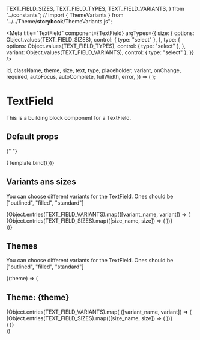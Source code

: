   TEXT_FIELD_SIZES,
  TEXT_FIELD_TYPES,
  TEXT_FIELD_VARIANTS,
} from "../constants";
// import { ThemeVariants } from "../../Theme/**storybook**/ThemeVariants.js";




<Meta
  title="TextField"
  component={TextField}
  argTypes={{
    size: {
      options: Object.values(TEXT_FIELD_SIZES),
      control: { type: "select" },
    },
    type: {
      options: Object.values(TEXT_FIELD_TYPES),
      control: { type: "select" },
    },
    variant: Object.values(TEXT_FIELD_VARIANTS),
    control: { type: "select" },
  }}
/>

  id,
  className,
  theme,
  size,
  text,
  type,
  placeholder,
  variant,
  onChange,
  required,
  autoFocus,
  autoComplete,
  fullWidth,
  error,
}) => (
  <TextField
    id={id}
    className={className}
    type={type}
    size={size}
    text={text}
    placeholder={placeholder}
    variant={variant}
    onChange={onChange}
    required={required}
    autoFocus={autoFocus}
    autoComplete={autoComplete}
    fullWidth={fullWidth}
    error={error}
  />
);

# TextField

This is a building block component for a TextField.

## Default props

{" "}

<Canvas>
  <Story name="default_props">{Template.bind({})}</Story>
</Canvas>

## Variants ans sizes

You can choose different variants for the TextField. Ones should be ["outlined", "filled", "standard"]

<Canvas>
  <Story name="variants with sizes">
    <div className="text-field-variants">
      {Object.entries(TEXT_FIELD_VARIANTS).map(([variant_name, variant]) => (
        <div className="text-field-sizes">
          {Object.entries(TEXT_FIELD_SIZES).map(([size_name, size]) => (
            <TextField
              key={size_name}
              size={size}
              variant={variant}
              placeholder={size_name}
              onChange={onChange}
              required={required}
              autoFocus={autoFocus}
              autoComplete={autoComplete}
              fullWidth={fullWidth}
              error={error}
            />
          ))}
        </div>
      ))}
    </div>
  </Story>
</Canvas>

## Themes

You can choose different variants for the TextField. Ones should be ["outlined", "filled", "standard"]

<Canvas>
  <Story name="all themes">
    <ThemeVariants>
      {(theme) => (
        <div className="button-variants">
          <h2>Theme: {theme}</h2>
          {Object.entries(TEXT_FIELD_VARIANTS).map(
            ([variant_name, variant]) => (
              <div key={variant_name} className="button-sizes">
                {Object.entries(TEXT_FIELD_SIZES).map(([size_name, size]) => (
                  <TextField
                    key={size_name}
                    size={size}
                    variant={variant}
                    placeholder={size_name}
                    onChange={onChange}
                    required={required}
                    autoFocus={autoFocus}
                    autoComplete={autoComplete}
                    fullWidth={fullWidth}
                    error={error}
                  />
                ))}
              </div>
            )
          )}
        </div>
      )}
    </ThemeVariants>
  </Story>
</Canvas>

